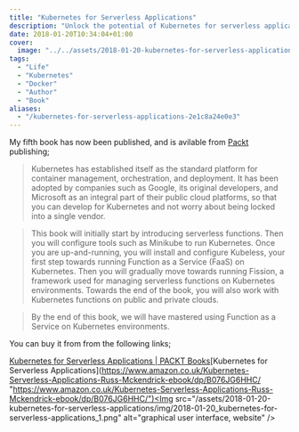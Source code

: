 ```yaml
---
title: "Kubernetes for Serverless Applications"
description: "Unlock the potential of Kubernetes for serverless applications with insights and practical guidance from Russ Mckendrick's latest book."
date: 2018-01-20T10:34:04+01:00
cover:
  image: "../../assets/2018-01-20-kubernetes-for-serverless-applications/blog-cover-2018-01-20-kubernetes-for-serverless-applications.png"
tags:
  - "Life"
  - "Kubernetes"
  - "Docker"
  - "Author"
  - "Book"
aliases:
  - "/kubernetes-for-serverless-applications-2e1c8a24e0e3"
---
```


My fifth book has now been published, and is avilable from [Packt](https://medium.com/u/8ef58ed680e6) publishing;

> Kubernetes has established itself as the standard platform for container management, orchestration, and deployment. It has been adopted by companies such as Google, its original developers, and Microsoft as an integral part of their public cloud platforms, so that you can develop for Kubernetes and not worry about being locked into a single vendor.

> This book will initially start by introducing serverless functions. Then you will configure tools such as Minikube to run Kubernetes. Once you are up-and-running, you will install and configure Kubeless, your first step towards running Function as a Service (FaaS) on Kubernetes. Then you will gradually move towards running Fission, a framework used for managing serverless functions on Kubernetes environments. Towards the end of the book, you will also work with Kubernetes functions on public and private clouds.

> By the end of this book, we will have mastered using Function as a Service on Kubernetes environments.

You can buy it from from the following links;

[Kubernetes for Serverless Applications | PACKT Books](https://www.packtpub.com/en-us/product/kubernetes-for-serverless-applications-9781788626125 "https://www.packtpub.com/en-us/product/kubernetes-for-serverless-applications-9781788626125")[Kubernetes for Serverless Applications](https://www.amazon.co.uk/Kubernetes-Serverless-Applications-Russ-Mckendrick-ebook/dp/B076JG6HHC/ "https://www.amazon.co.uk/Kubernetes-Serverless-Applications-Russ-Mckendrick-ebook/dp/B076JG6HHC/")<Img src="/assets/2018-01-20-kubernetes-for-serverless-applications/img/2018-01-20_kubernetes-for-serverless-applications_1.png" alt="graphical user interface, website" />
